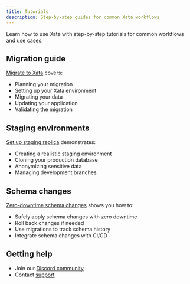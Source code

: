 ```yaml
---
title: Tutorials
description: Step-by-step guides for common Xata workflows
---
```


Learn how to use Xata with step-by-step tutorials for common workflows and use cases.

## Migration guide

[Migrate to Xata](/tutorials/migrate-to-xata) covers:
- Planning your migration
- Setting up your Xata environment
- Migrating your data
- Updating your application
- Validating the migration

## Staging environments

[Set up staging replica](/tutorials/create-staging-replica) demonstrates:
- Creating a realistic staging environment
- Cloning your production database
- Anonymizing sensitive data
- Managing development branches

## Schema changes

[Zero-downtime schema changes](/tutorials/schema-change) shows you how to:
- Safely apply schema changes with zero downtime
- Roll back changes if needed
- Use migrations to track schema history
- Integrate schema changes with CI/CD

## Getting help

- Join our [Discord community](https://discord.gg/xata)
- Contact [support](mailto:info@xata.io) 